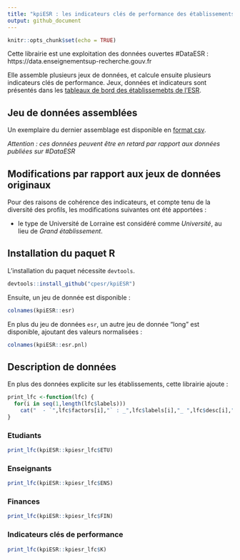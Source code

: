 ```yaml
---
title: "kpiESR : les indicateurs clés de performance des établissements l'enseignement supérieur et de la recherche "
output: github_document
---
```


```r
knitr::opts_chunk$set(echo = TRUE)
```

Cette librairie est une exploitation des données ouvertes #DataESR : https://data.enseignementsup-recherche.gouv.fr

Elle assemble plusieurs jeux de données, et calcule ensuite plusieurs indicateurs clés de performance. Jeux, données et indicateurs sont présentés dans les [tableaux de bord des établissemebts de l'ESR](https://github.com/cpesr/tdbESR-rapport).

## Jeu de données assemblées

Un exemplaire du dernier assemblage est disponible en [format csv](dataESR/tdbesr.csv).

_Attention : ces données peuvent être en retard par rapport aux données publiées sur #DataESR_

## Modifications par rapport aux jeux de données originaux

Pour des raisons de cohérence des indicateurs, et compte tenu de la diversité des profils, les modifications suivantes ont été apportées :

- le type de Université de Lorraine est considéré comme _Université_, au lieu de _Grand établissement_.

## Installation du paquet R

L'installation du paquet nécessite `devtools`.

```r
devtools::install_github("cpesr/kpiESR")
```

Ensuite, un jeu de donnée est disponible :

```r
colnames(kpiESR::esr)
```

En plus du jeu de données `esr`, un autre jeu de donnée "long" est disponible, ajoutant des valeurs normalisées :

```r
colnames(kpiESR::esr.pnl)
```

## Description de données

En plus des données explicite sur les établissements, cette librairie ajoute :

```r
print_lfc <-function(lfc) {
  for(i in seq(1,length(lfc$labels)))
    cat("  - `",lfc$factors[i],"` : _",lfc$labels[i],"_ ",lfc$desc[i],"\n", sep = '')
}
```

### Etudiants
```r
print_lfc(kpiESR::kpiesr_lfc$ETU)
```

### Enseignants
```r
print_lfc(kpiESR::kpiesr_lfc$ENS)
```

### Finances
```r
print_lfc(kpiESR::kpiesr_lfc$FIN)
```

### Indicateurs clés de performance
```r
print_lfc(kpiESR::kpiesr_lfc$K)
```
